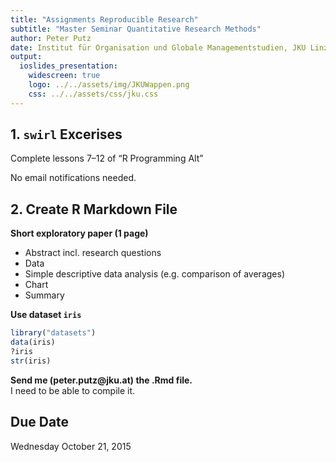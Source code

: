 ```yaml
---
title: "Assignments Reproducible Research"
subtitle: "Master Seminar Quantitative Research Methods"
author: Peter Putz
date: Institut für Organisation und Globale Managementstudien, JKU Linz
output: 
  ioslides_presentation:
    widescreen: true
    logo: ../../assets/img/JKUWappen.png
    css: ../../assets/css/jku.css
---
```



<style>
table.rmdtable th {
  color: white;
  font-size: 18px;
  background: -webkit-gradient(linear, 50% 0%, 50% 100%, color-stop(40%, #1e786d), color-stop(80%, #144f48)) no-repeat;
  background: -webkit-linear-gradient(top, #1e786d 40%, #144f48 80%) no-repeat;
  background: -moz-linear-gradient(top, #1e786d 40%, #144f48 80%) no-repeat;
  background: -o-linear-gradient(top, #1e786d 40%, #144f48 80%) no-repeat;
  background: linear-gradient(top, #1e786d 40%, #144f48 80%) no-repeat;
}
</style>


## 1. `swirl` Excerises

Complete lessons 7--12 of "R Programming Alt"

No email notifications needed.



## 2. Create R Markdown File {.smaller}

**Short exploratory paper (1 page)**

- Abstract incl. research questions
- Data
- Simple descriptive data analysis (e.g. comparison of averages)
- Chart
- Summary

**Use dataset `iris`**

```r
library("datasets")
data(iris)
?iris
str(iris)
```

**Send me (peter.putz@jku.at) the .Rmd file.**  
I need to be able to compile it.


## Due Date

Wednesday October 21, 2015
